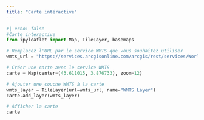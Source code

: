 ```yaml
---
title: "Carte intéractive"
---
```


```python
#| echo: false
#Carte interactive 
from ipyleaflet import Map, TileLayer, basemaps

# Remplacez l'URL par le service WMTS que vous souhaitez utiliser
wmts_url = "https://services.arcgisonline.com/arcgis/rest/services/World_Imagery/MapServer/WMTS"

# Créer une carte avec le service WMTS
carte = Map(center=(43.611015, 3.876733), zoom=12)

# Ajouter une couche WMTS à la carte
wmts_layer = TileLayer(url=wmts_url, name="WMTS Layer")
carte.add_layer(wmts_layer)

# Afficher la carte
carte

```
